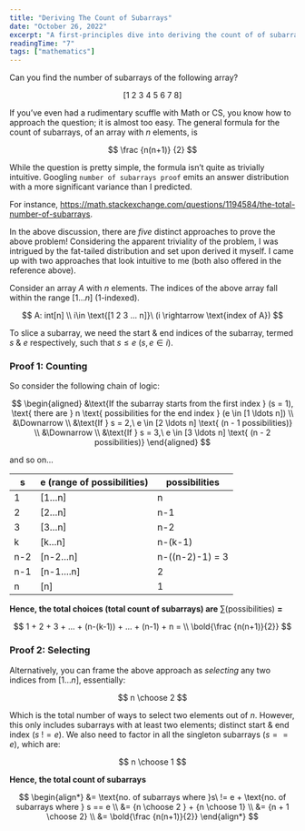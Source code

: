 ```yaml
---
title: "Deriving The Count of Subarrays"
date: "October 26, 2022"
excerpt: "A first-principles dive into deriving the count of of subarrays in an array."
readingTime: "7"
tags: ["mathematics"]
---
```


Can you find the number of subarrays of the following array?

$$\text{[1 2 3 4 5 6 7 8]}$$

If you’ve even had a rudimentary scuffle with Math or CS, you know how to approach the question; it is almost too easy. The general formula for the count of subarrays, of an array with $n$ elements, is

$$
\frac {n(n+1)} {2}
$$

While the question is pretty simple, the formula isn’t quite as trivially intuitive. Googling `number of subarrays proof` emits an answer distribution with a more significant variance than I predicted.

For instance, https://math.stackexchange.com/questions/1194584/the-total-number-of-subarrays.

In the above discussion, there are *five* distinct approaches to prove the above problem! Considering the apparent triviality of the problem, I was intrigued by the fat-tailed distribution and set upon derived it myself. I came up with two approaches that look intuitive to me (both also offered in the reference above).

Consider an array $A$ with $n$ elements. The indices of the above array fall within the range $[1…n]$ (1-indexed).

$$
A: int[n] \\
i\in \text{[1 2 3 ... n]}\ (i \rightarrow \text{index of A})
$$

To slice a subarray, we need the start & end indices of the subarray, termed $s$ & $e$ respectively, such that $s \le e\ (s, e \in i)$.

### Proof 1: Counting

So consider the following chain of logic:

$$
\begin{aligned}
&\text{If the subarray starts from the first index } (s = 1), \text{ there are } n \text{ possibilities for the end index } (e \in [1 \ldots n]) \\
&\Downarrow \\
&\text{If } s = 2,\ e \in [2 \ldots n] \text{ (n - 1 possibilities)} \\
&\Downarrow \\
&\text{If } s = 3,\ e \in [3 \ldots n] \text{ (n - 2 possibilities)}
\end{aligned}
$$

and so on…

| s | e (range of possibilities) | possibilities |
| --- | --- | --- |
| 1 | [1…n] | n |
| 2 | [2…n] | n-1 |
| 3 | [3…n] | n-2 |
| k | [k…n] | n-(k-1) |
| n-2 | [n-2…n] | n-((n-2)-1) = 3 |
| n-1 | [n-1….n] | 2 |
| n | [n] | 1 |

**Hence, the total choices (total count of subarrays) are** $\sum \text{(possibilities)}$ **=**

$$
1 + 2 + 3 + ... + (n-(k-1)) + ... + (n-1) + n = \\
\bold{\frac {n(n+1)}{2}}
$$

### Proof 2: Selecting

Alternatively, you can frame the above approach as *selecting* any two indices from $[1…n]$, essentially:

$$
n \choose 2
$$

Which is the total number of ways to select two elements out of $n$. However, this only includes subarrays with at least two elements; distinct start & end index ($s\ != e$). We also need to factor in all the singleton subarrays ($s == e$), which are:

$$
n \choose 1
$$

**Hence, the total count of subarrays**

$$
\begin{align*}
&= \text{no. of subarrays where }s\ != e + \text{no. of subarrays where } s == e \\
&= {n \choose 2 } + {n \choose 1} \\
&= {n + 1 \choose 2} \\
&= \bold{\frac {n(n+1)}{2}}
\end{align*}
$$